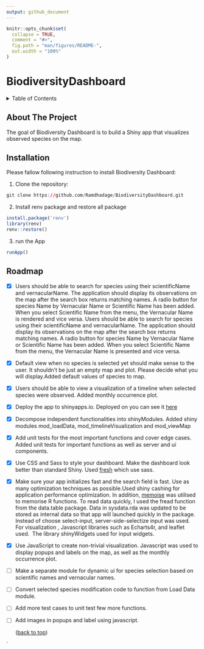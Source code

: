 ```yaml
---
output: github_document
---
```


<!-- README.md is generated from README.Rmd. Please edit that file -->

```r
knitr::opts_chunk$set(
  collapse = TRUE,
  comment = "#>",
  fig.path = "man/figures/README-",
  out.width = "100%"
)
```

# BiodiversityDashboard

<!-- badges: start -->
<!-- badges: end -->
<!-- TABLE OF CONTENTS -->
<details>
<summary>Table of Contents</summary>
<ol>
<li>
<a href="#about-the-project">About The Project</a>
<ul>
<li><a href="#built-with">Built With</a></li>
</ul>
</li>
<li>
<a href="#installation">Installation</a>
</li>
<li><a href="#roadmap">Roadmap</a></li>
</ol>
</details>
## About The Project

The goal of Biodiversity Dashboard is to build a Shiny app that visualizes observed species on the map.

## Installation
Please fallow following instruction to install Biodiversity Dashboard: 


1. Clone the repository:
```r
git clone https://github.com/Ramdhadage/BiodiversityDashboard.git
```
2. Install renv package and restore all package
```r
install.package('renv')
library(renv)
renv::restore()
```
3. run  the App
```r
runApp()
```
<!-- ROADMAP -->
## Roadmap

- [x] Users should be able to search for species using their scientificName and vernacularName. The application should display its observations on the map after the search box returns matching names. A radio button for species Name by Vernacular Name or Scientific Name has been added. When you select Scientific Name from the menu, the Vernacular Name is rendered and vice versa. Users should be able to search for species using their scientificName and vernacularName. The application should display its observations on the map after the search box returns matching names. A radio button for species Name by Vernacular Name or Scientific Name has been added. When you select Scientific Name from the menu, the Vernacular Name is presented and vice versa.
- [x] Default view when no species is selected yet should make sense to the user. It shouldn’t be just an empty map and plot. Please decide what you will display.Added default values of species to map.
- [x] Users should be able to view a visualization of a timeline when selected species were observed. Added monthly occurrence plot.
- [x] Deploy the app to shinyapps.io. Deployed on you can see it [here](https://ti5syn-ramdhadage.shinyapps.io/BiodiversityDashboard/) 
- [x] Decompose independent functionalities into shinyModules. Added shiny modules  mod_loadData, mod_timelineVisualization and mod_viewMap
- [x] Add unit tests for the most important functions and cover edge cases. Added unit tests for important functions as well as server and ui components. 
- [x] Use CSS and Sass to style your dashboard. Make the dashboard look better than standard Shiny. Used [fresh](https://dreamrs.github.io/fresh/index.html) which use sass.
- [x] Make sure your app initializes fast and the search field is fast. Use as many optimization techniques as possible.Used shiny cashing for application performance optimization. In addition, [memoise](https://github.com/r-lib/memoise) was utilised to memorise R functions. To read data quickly, I used the fread function from the data.table package. Data in sysdata.rda was updated to be stored as internal data so that app will launched quickly in the package. Instead of choose select-input, server-side-selectize input was used. For visualization , Javascript libraries such as Echarts4r, and leaflet used.  The library shinyWidgets used for input widgets.

- [x] Use JavaScript to create non-trivial visualization.  Javascript was used to display popups and labels on the map, as well as the monthly occurrence plot.
- [ ] Make a separate module for dynamic ui for species selection based on scientific names and vernacular names.
- [ ] Convert selected species modification code to function from Load Data module.
- [ ] Add more test cases to unit test few more functions.
- [ ] Add images in popups and label using javascript.
<p align="right">(<a href="#top">back to top</a>)</p>





`
